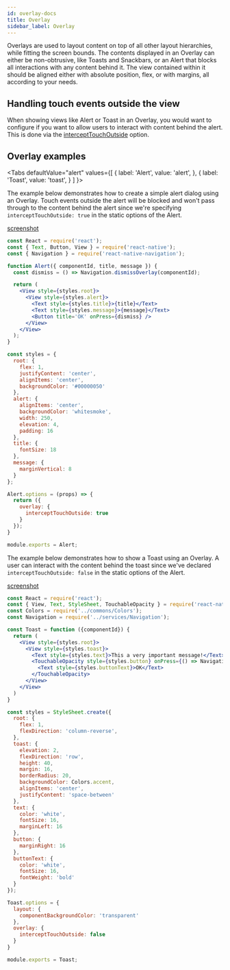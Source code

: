 ```yaml
---
id: overlay-docs
title: Overlay
sidebar_label: Overlay
---
```


Overlays are used to layout content on top of all other layout hierarchies, while fitting the screen bounds.
The contents displayed in an Overlay can either be non-obtrusive, like Toasts and Snackbars, or an Alert that blocks all interactions with any content behind it. The view contained within it should be aligned either with absolute position, flex, or with margins, all according to your needs.

## Handling touch events outside the view
When showing views like Alert or Toast in an Overlay, you would want to configure if you want to allow users to interact with content behind the alert. This is done via the [interceptTouchOutside]() option.

## Overlay examples

<Tabs
  defaultValue="alert"
  values={[
    { label: 'Alert', value: 'alert', },
    { label: 'Toast', value: 'toast', }
  ]
}>
<TabItem value='alert'>

The example below demonstrates how to create a simple alert dialog using an Overlay. Touch events outside the alert will be blocked and won't pass through to the content behind the alert since we're specifying `interceptTouchOutside: true` in the static options of the Alert.

[screenshot](/img/alert_android.png)

```jsx
const React = require('react');
const { Text, Button, View } = require('react-native');
const { Navigation } = require('react-native-navigation');

function Alert({ componentId, title, message }) {
  const dismiss = () => Navigation.dismissOverlay(componentId);

  return (
    <View style={styles.root}>
      <View style={styles.alert}>
        <Text style={styles.title}>{title}</Text>
        <Text style={styles.message}>{message}</Text>
        <Button title='OK' onPress={dismiss} />
      </View>
    </View>
  );
}

const styles = {
  root: {
    flex: 1,
    justifyContent: 'center',
    alignItems: 'center',
    backgroundColor: '#00000050'
  },
  alert: {
    alignItems: 'center',
    backgroundColor: 'whitesmoke',
    width: 250,
    elevation: 4,
    padding: 16
  },
  title: {
    fontSize: 18
  },
  message: {
    marginVertical: 8
  }
};

Alert.options = (props) => {
  return ({
    overlay: {
      interceptTouchOutside: true
    }
  });
}

module.exports = Alert;

```

</TabItem>
<TabItem value='toast'>

The example below demonstrates how to show a Toast using an Overlay. A user can interact with the content behind the toast since we've declared `interceptTouchOutside: false` in the static options of the Alert.

[screenshot](/img/toast_android.png)

```jsx
const React = require('react');
const { View, Text, StyleSheet, TouchableOpacity } = require('react-native');
const Colors = require('../commons/Colors');
const Navigation = require('../services/Navigation');

const Toast = function ({componentId}) {
  return (
    <View style={styles.root}>
      <View style={styles.toast}>
        <Text style={styles.text}>This a very important message!</Text>
        <TouchableOpacity style={styles.button} onPress={() => Navigation.dismissOverlay(componentId)}>
          <Text style={styles.buttonText}>OK</Text>
        </TouchableOpacity>
      </View>
    </View>
  )
}

const styles = StyleSheet.create({
  root: {
    flex: 1,
    flexDirection: 'column-reverse',
  },
  toast: {
    elevation: 2,
    flexDirection: 'row',
    height: 40,
    margin: 16,
    borderRadius: 20,
    backgroundColor: Colors.accent,
    alignItems: 'center',
    justifyContent: 'space-between'
  },
  text: {
    color: 'white',
    fontSize: 16,
    marginLeft: 16
  },
  button: {
    marginRight: 16
  },
  buttonText: {
    color: 'white',
    fontSize: 16,
    fontWeight: 'bold'
  }
});

Toast.options = {
  layout: {
    componentBackgroundColor: 'transparent'
  },
  overlay: {
    interceptTouchOutside: false
  }
}

module.exports = Toast;
```
</TabItem>
</Tabs>

